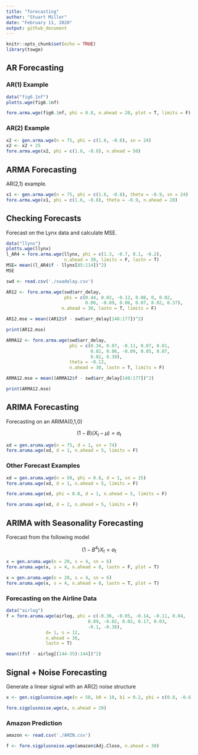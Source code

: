 ```yaml
---
title: "forecasting"
author: "Stuart Miller"
date: "February 11, 2020"
output: github_document
---
```


```r
knitr::opts_chunk$set(echo = TRUE)
library(tswge)
```

## AR Forecasting

### AR(1) Example

```r
data("fig6.1nf")
plotts.wge(fig6.1nf)
```

```r
fore.arma.wge(fig6.1nf, phi = 0.8, n.ahead = 20, plot = T, limits = F)
```

### AR(2) Example

```r
x2 <- gen.arma.wge(n = 75, phi = c(1.6, -0.8), sn = 24)
x2 <- x2 + 25
fore.arma.wge(x2, phi = c(1.6, -0.8), n.ahead = 50)
```


## ARMA Forecasting

AR(2,1) example.

```r
x1 <- gen.arma.wge(n = 75, phi = c(1.6, -0.8), theta = -0.9, sn = 24)
fore.arma.wge(x1, phi = c(1.6, -0.8), theta = -0.9, n.ahead = 20)
```





## Checking Forecasts

Forecast on the Lynx data and calculate MSE.

```r
data("llynx")
plotts.wge(llynx)
l_AR4 = fore.arma.wge(llynx, phi = c(1.3, -0.7, 0.1, -0.2),
                      n.ahead = 30, limits = F, lastn = T)
MSE= mean((l_AR4$f - llynx[85:114])^2)
MSE

```


```r
swd <- read.csv('./swadelay.csv')

AR12 <- fore.arma.wge(swd$arr_delay, 
                      phi = c(0.44, 0.02, -0.12, 0.08, 0, 0.02,
                              0.06, -0.09, 0.06, 0.07, 0.02, 0.37),
                     n.ahead = 30, lastn = T, limits = F)

AR12.mse = mean((AR12$f - swd$arr_delay[148:177])^2)

print(AR12.mse)

ARMA12 <- fore.arma.wge(swd$arr_delay,
                        phi = c(0.34, 0.07, -0.11, 0.07, 0.01,
                                0.02, 0.06, -0.09, 0.05, 0.07,
                                0.02, 0.39), 
                        theta = -0.12,
                        n.ahead = 30, lastn = T, limits = F)

ARMA12.mse = mean((ARMA12$f - swd$arr_delay[148:177])^2)

print(ARMA12.mse)
```


## ARIMA Forecasting

Forecasting on an ARIMA(0,1,0)

$$
(1-B) \left( X_t - \mu \right) = a_t
$$

```r
xd = gen.aruma.wge(n = 75, d = 1, sn = 74)
fore.aruma.wge(xd, d = 1, n.ahead = 5, limits = F)
```

### Other Forecast Examples

```r
xd = gen.aruma.wge(n = 50, phi = 0.8, d = 1, sn = 15)
fore.aruma.wge(xd, d = 1, n.ahead = 5, limits = F)
```

```r
fore.aruma.wge(xd, phi = 0.8, d = 1, n.ahead = 5, limits = F)
```


```r
fore.aruma.wge(xd, d = 2, n.ahead = 5, limits = F)
```

## ARIMA with Seasonality Forecasting

Forecast from the following model

$$
\left( 1- B^4 \right) X_t = a_t
$$

```r
x = gen.aruma.wge(n = 20, s = 4, sn = 6)
fore.aruma.wge(x, s = 4, n.ahead = 8, lastn = F, plot = T)
```

```r
x = gen.aruma.wge(n = 20, s = 4, sn = 6)
fore.aruma.wge(x, s = 4, n.ahead = 8, lastn = T, plot = T)
```

### Forecasting on the Airline Data

```r
data("airlog")
f = fore.aruma.wge(airlog, phi = c(-0.36, -0.05, -0.14, -0.11, 0.04,
                               0.09, -0.02, 0.02, 0.17, 0.03,
                               -0.1, -0.38),
               d= 1, s = 12,
               n.ahead = 36,
               lastn = T)

mean((f$f - airlog[(144-35):144])^2)
```


## Signal + Noise Forecasting

Generate a linear signal with an AR(2) noise structure

```r
x <- gen.sigplusnoise.wge(n = 50, b0 = 10, b1 = 0.2, phi = c(0.8, -0.6))
```


```r
fore.sigplusnoise.wge(x, n.ahead = 20)
```




### Amazon Prediction

```r
amazon <- read.csv('./AMZN.csv')
```


```r
f <- fore.sigplusnoise.wge(amazon$Adj.Close, n.ahead = 30)
```







































































